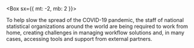 
<Box sx={{ mt: -2, mb: 2 }}>
  <WorkRemotelyIcon height={96} />
</Box>

To help slow the spread of the COVID-19 pandemic, the staff of national
statistical organizations around the world are being required to work from home,
creating challenges in managing workflow solutions and, in many cases, accessing
tools and support from external partners.
